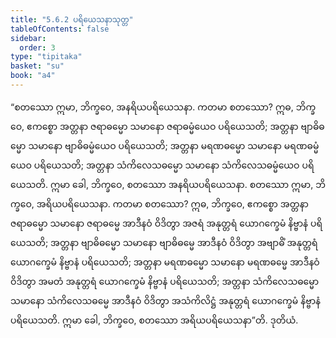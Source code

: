 ```yaml
---
title: "5.6.2 ပရိယေသနာသုတ္တ"
tableOfContents: false
sidebar:
  order: 3
type: "tipitaka"
basket: "su"
book: "a4"
---
```



<DynamicBreadcrumb />

<Division number="255" book="a4">

<Paragraph number="1528" book="a4">
“စတဿော ဣမာ, ဘိက္ခဝေ, အနရိယပရိယေသနာ. ကတမာ စတဿော? ဣဓ, ဘိက္ခဝေ, ဧကစ္စော အတ္တနာ ဇရာဓမ္မော သမာနော ဇရာဓမ္မံယေဝ ပရိယေသတိ; အတ္တနာ ဗျာဓိဓမ္မော သမာနော ဗျာဓိဓမ္မံယေဝ ပရိယေသတိ; အတ္တနာ မရဏဓမ္မော သမာနော မရဏဓမ္မံယေဝ ပရိယေသတိ; အတ္တနာ သံကိလေသဓမ္မော သမာနော သံကိလေသဓမ္မံယေဝ ပရိယေသတိ. ဣမာ ခေါ, ဘိက္ခဝေ, စတဿော အနရိယပရိယေသနာ.
</Paragraph>

<Paragraph number="1529" book="a4">
စတဿော ဣမာ, ဘိက္ခဝေ, အရိယပရိယေသနာ. ကတမာ စတဿော? ဣဓ, ဘိက္ခဝေ, ဧကစ္စော အတ္တနာ ဇရာဓမ္မော သမာနော ဇရာဓမ္မေ အာဒီနဝံ ဝိဒိတွာ အဇရံ အနုတ္တရံ ယောဂက္ခေမံ နိဗ္ဗာနံ ပရိယေသတိ; အတ္တနာ ဗျာဓိဓမ္မော သမာနော ဗျာဓိဓမ္မေ အာဒီနဝံ ဝိဒိတွာ အဗျာဓိံ အနုတ္တရံ ယောဂက္ခေမံ နိဗ္ဗာနံ ပရိယေသတိ; အတ္တနာ မရဏဓမ္မော သမာနော မရဏဓမ္မေ အာဒီနဝံ ဝိဒိတွာ အမတံ အနုတ္တရံ ယောဂက္ခေမံ နိဗ္ဗာနံ ပရိယေသတိ; အတ္တနာ သံကိလေသဓမ္မော သမာနော သံကိလေသဓမ္မေ အာဒီနဝံ ဝိဒိတွာ အသံကိလိဋ္ဌံ အနုတ္တရံ ယောဂက္ခေမံ နိဗ္ဗာနံ ပရိယေသတိ. ဣမာ ခေါ, ဘိက္ခဝေ, စတဿော အရိယပရိယေသနာ”တိ.

</Paragraph>
</Division>

<Paragraph number="1530" type="center" book="a4">
ဒုတိယံ.
</Paragraph>